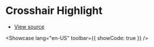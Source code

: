 # Crosshair Highlight


- [View source](https://github.com/dream-num/univer-documentation/blob/dev/showcase/sheets/crosshair-highlight/entry.tsx)

<Showcase lang="en-US" toolbar={{ showCode: true }} />
